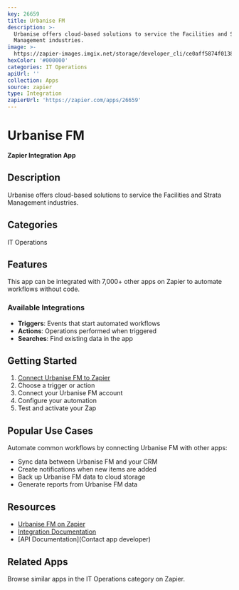 ```yaml
---
key: 26659
title: Urbanise FM
description: >-
  Urbanise offers cloud-based solutions to service the Facilities and Strata
  Management industries.
image: >-
  https://zapier-images.imgix.net/storage/developer_cli/ce0aff5874f0138e19641bc417380025_3.png?auto=format%2Ccompress&ixlib=python-3.0.0&q=50
hexColor: '#000000'
categories: IT Operations
apiUrl: ''
collection: Apps
source: zapier
type: Integration
zapierUrl: 'https://zapier.com/apps/26659'
---
```

# Urbanise FM

**Zapier Integration App**

## Description

Urbanise offers cloud-based solutions to service the Facilities and Strata Management industries.

## Categories

IT Operations

## Features

This app can be integrated with 7,000+ other apps on Zapier to automate workflows without code.

### Available Integrations

- **Triggers**: Events that start automated workflows
- **Actions**: Operations performed when triggered
- **Searches**: Find existing data in the app

## Getting Started

1. [Connect Urbanise FM to Zapier](https://zapier.com/apps/26659)
2. Choose a trigger or action
3. Connect your Urbanise FM account
4. Configure your automation
5. Test and activate your Zap

## Popular Use Cases

Automate common workflows by connecting Urbanise FM with other apps:

- Sync data between Urbanise FM and your CRM
- Create notifications when new items are added
- Back up Urbanise FM data to cloud storage
- Generate reports from Urbanise FM data

## Resources

- [Urbanise FM on Zapier](https://zapier.com/apps/26659)
- [Integration Documentation](https://zapier.com/apps/26659/integrations)
- [API Documentation](Contact app developer)

## Related Apps

Browse similar apps in the IT Operations category on Zapier.
